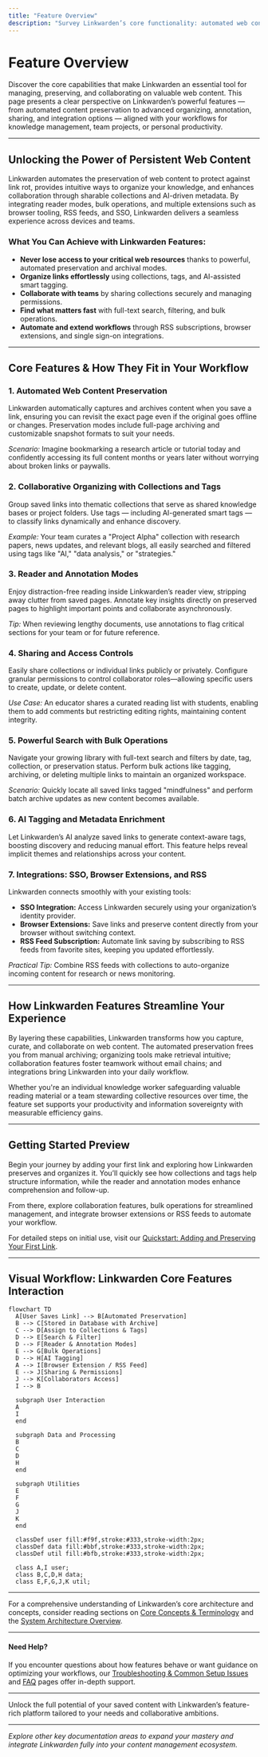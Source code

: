 ```yaml
---
title: "Feature Overview"
description: "Survey Linkwarden’s core functionality: automated web content preservation, collaborative organizing, reader and annotation modes, sharing, search, bulk operations, AI tagging, and integrations (SSO, browser, RSS). See what’s possible and where each feature fits into your workflow."
---
```


# Feature Overview

Discover the core capabilities that make Linkwarden an essential tool for managing, preserving, and collaborating on valuable web content. This page presents a clear perspective on Linkwarden’s powerful features — from automated content preservation to advanced organizing, annotation, sharing, and integration options — aligned with your workflows for knowledge management, team projects, or personal productivity.

---

## Unlocking the Power of Persistent Web Content

Linkwarden automates the preservation of web content to protect against link rot, provides intuitive ways to organize your knowledge, and enhances collaboration through sharable collections and AI-driven metadata. By integrating reader modes, bulk operations, and multiple extensions such as browser tooling, RSS feeds, and SSO, Linkwarden delivers a seamless experience across devices and teams.

### What You Can Achieve with Linkwarden Features:

- **Never lose access to your critical web resources** thanks to powerful, automated preservation and archival modes.
- **Organize links effortlessly** using collections, tags, and AI-assisted smart tagging.
- **Collaborate with teams** by sharing collections securely and managing permissions.
- **Find what matters fast** with full-text search, filtering, and bulk operations.
- **Automate and extend workflows** through RSS subscriptions, browser extensions, and single sign-on integrations.

---

## Core Features & How They Fit in Your Workflow

### 1. Automated Web Content Preservation

Linkwarden automatically captures and archives content when you save a link, ensuring you can revisit the exact page even if the original goes offline or changes. Preservation modes include full-page archiving and customizable snapshot formats to suit your needs. 

*Scenario:* Imagine bookmarking a research article or tutorial today and confidently accessing its full content months or years later without worrying about broken links or paywalls.

### 2. Collaborative Organizing with Collections and Tags

Group saved links into thematic collections that serve as shared knowledge bases or project folders. Use tags — including AI-generated smart tags — to classify links dynamically and enhance discovery.

*Example:* Your team curates a "Project Alpha" collection with research papers, news updates, and relevant blogs, all easily searched and filtered using tags like "AI," "data analysis," or "strategies."

### 3. Reader and Annotation Modes

Enjoy distraction-free reading inside Linkwarden’s reader view, stripping away clutter from saved pages. Annotate key insights directly on preserved pages to highlight important points and collaborate asynchronously.

*Tip:* When reviewing lengthy documents, use annotations to flag critical sections for your team or for future reference.

### 4. Sharing and Access Controls

Easily share collections or individual links publicly or privately. Configure granular permissions to control collaborator roles—allowing specific users to create, update, or delete content.

*Use Case:* An educator shares a curated reading list with students, enabling them to add comments but restricting editing rights, maintaining content integrity.

### 5. Powerful Search with Bulk Operations

Navigate your growing library with full-text search and filters by date, tag, collection, or preservation status. Perform bulk actions like tagging, archiving, or deleting multiple links to maintain an organized workspace.

*Scenario:* Quickly locate all saved links tagged "mindfulness" and perform batch archive updates as new content becomes available.

### 6. AI Tagging and Metadata Enrichment

Let Linkwarden’s AI analyze saved links to generate context-aware tags, boosting discovery and reducing manual effort. This feature helps reveal implicit themes and relationships across your content.

### 7. Integrations: SSO, Browser Extensions, and RSS

Linkwarden connects smoothly with your existing tools:

- **SSO Integration:** Access Linkwarden securely using your organization’s identity provider.
- **Browser Extensions:** Save links and preserve content directly from your browser without switching context.
- **RSS Feed Subscription:** Automate link saving by subscribing to RSS feeds from favorite sites, keeping you updated effortlessly.

*Practical Tip:* Combine RSS feeds with collections to auto-organize incoming content for research or news monitoring.

---

## How Linkwarden Features Streamline Your Experience

By layering these capabilities, Linkwarden transforms how you capture, curate, and collaborate on web content. The automated preservation frees you from manual archiving; organizing tools make retrieval intuitive; collaboration features foster teamwork without email chains; and integrations bring Linkwarden into your daily workflow.

Whether you're an individual knowledge worker safeguarding valuable reading material or a team stewarding collective resources over time, the feature set supports your productivity and information sovereignty with measurable efficiency gains.

---

## Getting Started Preview

Begin your journey by adding your first link and exploring how Linkwarden preserves and organizes it. You’ll quickly see how collections and tags help structure information, while the reader and annotation modes enhance comprehension and follow-up.

From there, explore collaboration features, bulk operations for streamlined management, and integrate browser extensions or RSS feeds to automate your workflow.

For detailed steps on initial use, visit our [Quickstart: Adding and Preserving Your First Link](https://docs.linkwarden.com/guides/getting-started/quick-start-workflow).

---

## Visual Workflow: Linkwarden Core Features Interaction

```mermaid
flowchart TD
  A[User Saves Link] --> B[Automated Preservation]
  B --> C[Stored in Database with Archive]
  C --> D[Assign to Collections & Tags]
  D --> E[Search & Filter]
  D --> F[Reader & Annotation Modes]
  E --> G[Bulk Operations]
  D --> H[AI Tagging]
  A --> I[Browser Extension / RSS Feed]
  E --> J[Sharing & Permissions]
  J --> K[Collaborators Access]
  I --> B

  subgraph User Interaction
  A
  I
  end

  subgraph Data and Processing
  B
  C
  D
  H
  end

  subgraph Utilities
  E
  F
  G
  J
  K
  end

  classDef user fill:#f9f,stroke:#333,stroke-width:2px;
  classDef data fill:#bbf,stroke:#333,stroke-width:2px;
  classDef util fill:#bfb,stroke:#333,stroke-width:2px;

  class A,I user;
  class B,C,D,H data;
  class E,F,G,J,K util;
```

---

For a comprehensive understanding of Linkwarden’s core architecture and concepts, consider reading sections on [Core Concepts & Terminology](https://docs.linkwarden.com/overview/core-concepts-and-architecture/core-concepts-terminology) and the [System Architecture Overview](https://docs.linkwarden.com/overview/core-concepts-and-architecture/architecture-overview).

---

#### Need Help?
If you encounter questions about how features behave or want guidance on optimizing your workflows, our [Troubleshooting & Common Setup Issues](https://docs.linkwarden.com/getting-started/initial-experience-validation/troubleshooting-common-issues) and [FAQ](https://docs.linkwarden.com/faq/getting-started-and-general-faq/what-is-linkwarden) pages offer in-depth support.

---

Unlock the full potential of your saved content with Linkwarden’s feature-rich platform tailored to your needs and collaborative ambitions.

---

*Explore other key documentation areas to expand your mastery and integrate Linkwarden fully into your content management ecosystem.*